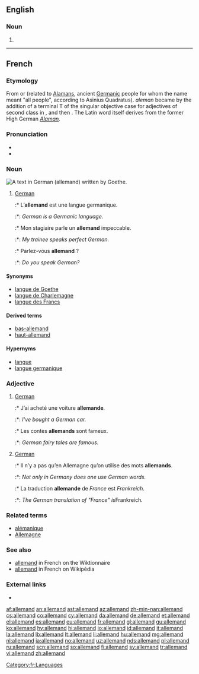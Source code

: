 {{also|Allemand|Allémand}}
==English==

===Noun===
{{head|en}}

# {{misspelling of|allemande|lang=en}}

----

==French==

===Etymology===
From {{etyl|la|fr}} {{term|alamannus|lang=la}} or {{term|alemannus|lang=la}} (related to [[Alaman]]s, ancient [[Germanic]] people for whom the name meant "all people", according to Asinius Quadratus). ''aleman'' became {{term|alemant|lang=fro}} by the addition of a terminal T of the singular objective case for adjectives of second class in {{etyl|fro|fr}}, and then {{term|alemand|lang=fro}}. The Latin word itself derives from the former High German ''[[Alaman]]''.

===Pronunciation===
* {{IPA|/al.mɑ̃/|lang=fr}}
* {{audio|fr-allemand-fr FR-Paris.ogg|Audio (Parisian)|lang=fr}}

===Noun===
[[Image:Goethe Faust Opening Fraktur 20052706.jpg|thumb|A text in German ('''allemand''') written by Goethe.]]
{{fr-noun|m}}

# [[German]] {{gloss|The [[German]] language}}
#:* L’'''allemand''' est une langue germanique.
#:*: ''German is a Germanic language.''
#:* Mon stagiaire parle un '''allemand''' impeccable.
#:*: ''My trainee speaks perfect German.''
#:* Parlez-vous '''allemand''' ?
#:*: ''Do you speak German?''

====Synonyms====
* [[langue de Goethe]]
* [[langue de Charlemagne]]
* [[langue des Francs]]

====Derived terms====
* [[bas-allemand]]
* [[haut-allemand]]

====Hypernyms====
* [[langue]]
* [[langue germanique]]

===Adjective===
{{fr-adj}}

# [[German]] {{gloss|related to or originating from Germany}}
#:* J’ai acheté une voiture '''allemande'''.
#:*: ''I've bought a German car.''
#:* Les contes '''allemands''' sont fameux.
#:*: ''German fairy tales are famous.''
# [[German]] {{gloss|related to the [[German]] language}}
#:* Il n’y a pas qu’en Allemagne qu’on utilise des mots '''allemands'''.
#:*: ''Not only in Germany does one use German words.''
#:* La traduction '''allemande''' de ''France'' est ''Frankreich''.
#:*: ''The German translation of "France" is ''Frankreich''.''

===Related terms===
* [[alémanique]]
* [[Allemagne]]

===See also===
* [http://fr.wiktionary.org/wiki/allemand allemand] in French on the Wiktionnaire
* [http://fr.wikipedia.org/wiki/Allemand allemand] in French on Wikipédia

===External links===
* {{R:TLFi}}

[[Category:fr:Languages]]

[[af:allemand]]
[[an:allemand]]
[[ast:allemand]]
[[az:allemand]]
[[zh-min-nan:allemand]]
[[cs:allemand]]
[[co:allemand]]
[[cy:allemand]]
[[da:allemand]]
[[de:allemand]]
[[et:allemand]]
[[el:allemand]]
[[es:allemand]]
[[eu:allemand]]
[[fr:allemand]]
[[gl:allemand]]
[[gu:allemand]]
[[ko:allemand]]
[[hy:allemand]]
[[hi:allemand]]
[[io:allemand]]
[[id:allemand]]
[[it:allemand]]
[[la:allemand]]
[[lb:allemand]]
[[lt:allemand]]
[[li:allemand]]
[[hu:allemand]]
[[mg:allemand]]
[[nl:allemand]]
[[ja:allemand]]
[[no:allemand]]
[[uz:allemand]]
[[nds:allemand]]
[[pl:allemand]]
[[ru:allemand]]
[[scn:allemand]]
[[so:allemand]]
[[fi:allemand]]
[[sv:allemand]]
[[tr:allemand]]
[[vi:allemand]]
[[zh:allemand]]